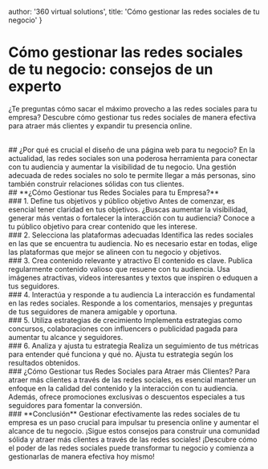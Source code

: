   author: '360 virtual solutions',
  title: 'Cómo gestionar las redes sociales de tu negocio'
}

# **Cómo gestionar las redes sociales de tu negocio: consejos de un experto**
¿Te preguntas cómo sacar el máximo provecho a las redes sociales para tu empresa? Descubre cómo gestionar tus redes sociales de manera efectiva para atraer más clientes y expandir tu presencia online.

<br/>
## ¿Por qué es crucial el diseño de una página web para tu negocio?
En la actualidad, las redes sociales son una poderosa herramienta para conectar con tu audiencia y aumentar la visibilidad de tu negocio. Una gestión adecuada de redes sociales no solo te permite llegar a más personas, sino también construir relaciones sólidas con tus clientes.

<br/>
## **¿Cómo Gestionar tus Redes Sociales para tu Empresa?**

<br/>
### 1. Define tus objetivos y público objetivo
Antes de comenzar, es esencial tener claridad en tus objetivos. ¿Buscas aumentar la visibilidad, generar más ventas o fortalecer la interacción con tu audiencia? Conoce a tu público objetivo para crear contenido que les interese.

<br/>
### 2. Selecciona las plataformas adecuadas
Identifica las redes sociales en las que se encuentra tu audiencia. No es necesario estar en todas, elige las plataformas que mejor se alineen con tu negocio y objetivos.

<br/>
### 3. Crea contenido relevante y atractivo
El contenido es clave. Publica regularmente contenido valioso que resuene con tu audiencia. Usa imágenes atractivas, videos interesantes y textos que inspiren o eduquen a tus seguidores.

<br/>
### 4. Interactúa y responde a tu audiencia
La interacción es fundamental en las redes sociales. Responde a los comentarios, mensajes y preguntas de tus seguidores de manera amigable y oportuna.

<br/>
### 5. Utiliza estrategias de crecimiento
Implementa estrategias como concursos, colaboraciones con influencers o publicidad pagada para aumentar tu alcance y seguidores.

<br/>
### 6. Analiza y ajusta tu estrategia
Realiza un seguimiento de tus métricas para entender qué funciona y qué no. Ajusta tu estrategia según los resultados obtenidos.

<br/>
### ¿Cómo Gestionar tus Redes Sociales para Atraer más Clientes?
Para atraer más clientes a través de las redes sociales, es esencial mantener un enfoque en la calidad del contenido y la interacción con tu audiencia. Además, ofrece promociones exclusivas o descuentos especiales a tus seguidores para fomentar la conversión.

<br/>
### **Conclusión**
Gestionar efectivamente las redes sociales de tu empresa es un paso crucial para impulsar tu presencia online y aumentar el alcance de tu negocio. ¡Sigue estos consejos para construir una comunidad sólida y atraer más clientes a través de las redes sociales! ¡Descubre cómo el poder de las redes sociales puede transformar tu negocio y comienza a gestionarlas de manera efectiva hoy mismo!